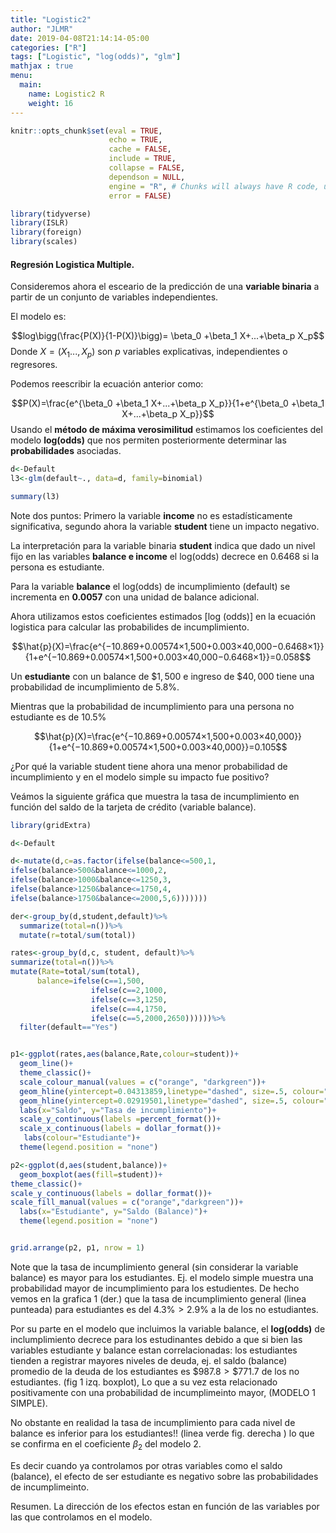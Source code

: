 ```yaml
---
title: "Logistic2"
author: "JLMR"
date: 2019-04-08T21:14:14-05:00
categories: ["R"]
tags: ["Logistic", "log(odds)", "glm"]
mathjax : true
menu:
  main:
    name: Logistic2 R
    weight: 16
---
```



```r
knitr::opts_chunk$set(eval = TRUE, 
                      echo = TRUE, 
                      cache = FALSE,
                      include = TRUE,
                      collapse = FALSE,
                      dependson = NULL,
                      engine = "R", # Chunks will always have R code, unless noted
                      error = FALSE)   


```



```r
library(tidyverse)
library(ISLR)
library(foreign)
library(scales)
```


#### Regresión Logistica Multiple.

Consideremos ahora el esceario de la predicción de una **variable binaria** a partir de un conjunto de variables independientes.


El modelo es:


$$log\bigg(\frac{P(X)}{1-P(X)}\bigg)= \beta_0 +\beta_1 X+...+\beta_p X_p$$
Donde $X=(X_1...,X_p)$ son *p* variables explicativas, independientes o regresores.

Podemos reescribir la ecuación anterior como:


$$P(X)=\frac{e^{\beta_0 +\beta_1 X+...+\beta_p X_p}}{1+e^{\beta_0 +\beta_1 X+...+\beta_p X_p}}$$
Usando el **método de máxima verosimilitud** estimamos los coeficientes del modelo **log(odds)** que nos permiten posteriormente determinar las **probabilidades** asociadas.



```r
d<-Default
l3<-glm(default~., data=d, family=binomial)

summary(l3)
```

Note dos puntos: Primero la variable **income** no es estadísticamente significativa, segundo ahora la variable **student** tiene un impacto negativo.

La interpretación para la variable binaria **student** indica que dado un nivel fijo en las variables **balance e income** el log(odds) decrece en $0.6468$ si la persona es estudiante.

Para la variable **balance** el log(odds) de incumplimiento (default) se incrementa en  **0.0057** con una unidad de balance adicional.

Ahora utilizamos estos coeficientes estimados [log (odds)] en la ecuación logistica para calcular las probabilides de incumplimiento. 

$$\hat{p}(X)=\frac{e^{−10.869+0.00574×1,500+0.003×40,000−0.6468×1}}
{1+e^{−10.869+0.00574×1,500+0.003×40,000−0.6468×1}}=0.058$$

Un **estudiante** con un balance de $\$1,500$ e ingreso de $\$40,000$ tiene una probabilidad de incumplimiento de $5.8\%$. 

Mientras que la probabilidad de incumplimiento para una persona no estudiante es de $10.5\%$ 

$$\hat{p}(X)=\frac{e^{−10.869+0.00574×1,500+0.003×40,000}}
{1+e^{−10.869+0.00574×1,500+0.003×40,000}}=0.105$$


¿Por qué la variable student tiene ahora una menor probabilidad de incumplimiento y en el modelo simple su impacto fue positivo?

Veámos la siguiente gráfica que muestra la tasa de incumplimiento en función del saldo de la tarjeta de crédito (variable balance). 


```r

library(gridExtra)

d<-Default

d<-mutate(d,c=as.factor(ifelse(balance<=500,1,
ifelse(balance>500&balance<=1000,2,
ifelse(balance>1000&balance<=1250,3,
ifelse(balance>1250&balance<=1750,4,
ifelse(balance>1750&balance<=2000,5,6)))))))

der<-group_by(d,student,default)%>%
  summarize(total=n())%>%
  mutate(r=total/sum(total))

rates<-group_by(d,c, student, default)%>%
summarize(total=n())%>%
mutate(Rate=total/sum(total), 
      balance=ifelse(c==1,500,
                  ifelse(c==2,1000,
                  ifelse(c==3,1250, 
                  ifelse(c==4,1750,
                  ifelse(c==5,2000,2650))))))%>%
  filter(default=="Yes")


p1<-ggplot(rates,aes(balance,Rate,colour=student))+
  geom_line()+
  theme_classic()+
  scale_colour_manual(values = c("orange", "darkgreen"))+
  geom_hline(yintercept=0.04313859,linetype="dashed", size=.5, colour="darkgreen")+
  geom_hline(yintercept=0.02919501,linetype="dashed", size=.5, colour="orange")+
  labs(x="Saldo", y="Tasa de incumplimiento")+
  scale_y_continuous(labels =percent_format())+
  scale_x_continuous(labels = dollar_format())+
   labs(colour="Estudiante")+
  theme(legend.position = "none")

p2<-ggplot(d,aes(student,balance))+
  geom_boxplot(aes(fill=student))+
theme_classic()+
scale_y_continuous(labels = dollar_format())+
scale_fill_manual(values = c("orange","darkgreen"))+
  labs(x="Estudiante", y="Saldo (Balance)")+
  theme(legend.position = "none")


grid.arrange(p2, p1, nrow = 1)


```


Note que la tasa de incumplimiento general (sin considerar la variable balance) es mayor para los estudiantes. Ej. el modelo simple muestra una probabilidad mayor de incumplimiento para los estudientes. De hecho vemos en la grafica 1 (der.) que la tasa de incumplimiento general (linea punteada) para estudiantes es del $4.3\%>2.9\%$ a la de los no estudiantes.

Por su parte en el modelo que incluimos la variable balance, el **log(odds)** de inclumplimiento decrece para los estudinantes debido a que  si bien las variables estudiante y balance estan correlacionadas: los estudiantes tienden a registrar mayores niveles de deuda, ej. el saldo (balance) promedio de la deuda de los estudiantes es $\$987.8 > \$771.7$ de los no estudiantes.  (fig 1 izq. boxplot), Lo que a su vez esta relacionado positivamente con una probabilidad de incumplimeinto mayor, (MODELO 1 SIMPLE). 

No obstante en realidad la tasa de incumplimiento para cada nivel de balance es inferior para los estudiantes!!  (linea verde  fig. derecha ) lo que se confirma en el coeficiente $\beta_2$ del modelo 2.

Es decir cuando ya controlamos por otras variables como el saldo (balance), 
el efecto de ser estudiante es negativo sobre las probabilidades de incumplimeinto.

Resumen. La dirección de los  efectos estan en función de las variables por las que controlamos en el modelo. 
 

 


